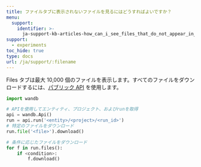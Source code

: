 ```yaml
---
title: ファイルタブに表示されないファイルを見るにはどうすればよいですか？
menu:
  support:
    identifier: >-
      ja-support-kb-articles-how_can_i_see_files_that_do_not_appear_in_the_files_tab
support:
  - experiments
toc_hide: true
type: docs
url: /ja/support/:filename
---
```

Files タブは最大 10,000 個のファイルを表示します。すべてのファイルをダウンロードするには、[パブリック API](/ja/ref/python/public-api/api) を使用します。

```python
import wandb

# APIを使用してエンティティ、プロジェクト、およびrunを取得
api = wandb.Api()
run = api.run('<entity>/<project>/<run_id>')
# 特定のファイルをダウンロード
run.file('<file>').download()

# 条件に応じたファイルをダウンロード
for f in run.files():
    if <condition>:
        f.download()
```